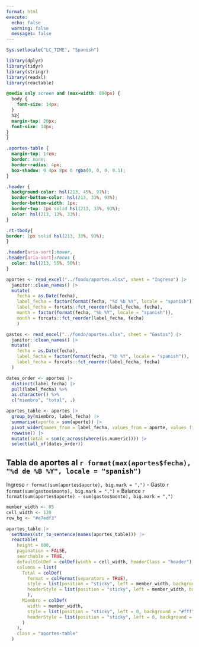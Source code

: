 ```yaml
---
format: html
execute:
  echo: false
  warning: false
  messages: false
---
```


```r
Sys.setlocale("LC_TIME", "Spanish")

library(dplyr)
library(tidyr)
library(stringr)
library(readxl)
library(reactable)
```

```css
@media only screen and (max-width: 800px) {
  body {
    font-size: 14px;
  }
  h2{
  margin-top: 20px;
  font-size: 18px;
}
}

.aportes-table {
  margin-top: 1rem;
  border: none;
  border-radius: 4px;
  box-shadow: 0 4px 8px 0 rgba(0, 0, 0, 0.1);
}

.header {
  background-color: hsl(213, 45%, 97%);
  border-bottom-color: hsl(213, 33%, 93%);
  border-bottom-width: 1px;
  border-top: 1px solid hsl(213, 33%, 93%);
  color: hsl(213, 13%, 33%);
}

.rt-tbody{
border: 1px solid hsl(213, 33%, 93%);
}

.header[aria-sort]:hover,
.header[aria-sort]:focus {
  color: hsl(213, 55%, 50%);
}

```


```r
aportes <- read_excel("../fondo/aportes.xlsx", sheet = "Ingreso") |>
  janitor::clean_names() |>
  mutate(
    fecha = as.Date(fecha),
    label_fecha = factor(format(fecha, "%d %b %Y", locale = "spanish")),
    label_fecha = forcats::fct_reorder(label_fecha, fecha),
    month = factor(format(fecha, "%b %Y", locale = "spanish")),
    month = forcats::fct_reorder(label_fecha, fecha)
    )

gastos <- read_excel("../fondo/aportes.xlsx", sheet = "Gastos") |>
  janitor::clean_names() |>
  mutate(
    fecha = as.Date(fecha),
    label_fecha = factor(format(fecha, "%b %Y", locale = "spanish")),
    label_fecha = forcats::fct_reorder(label_fecha, fecha)
  )
```


```r
dates_order <- aportes |>
  distinct(label_fecha) |>
  pull(label_fecha) %>%
  as.character() %>%
  c("miembro", "total", .)

aportes_table <- aportes |>
  group_by(miembro, label_fecha) |>
  summarise(aporte = sum(aporte)) |> 
  pivot_wider(names_from = label_fecha, values_from = aporte, values_fill = 0) |>
  rowwise() |>
  mutate(total = sum(c_across(where(is.numeric)))) |>
  select(all_of(dates_order))
```

## Tabla de aportes al `r format(max(aportes$fecha), "%d de %B %Y", locale = "spanish")` {.column-page}

::: {d-flex}
<span class="badge bg-success">Ingreso `r format(sum(aportes$aporte), big.mark = ",")`</span> -
<span class="badge bg-danger">Gasto `r format(sum(gastos$monto), big.mark = ",")`</span> =
<span class="badge bg-primary">Balance `r format(sum(aportes$aporte) - sum(gastos$monto), big.mark = ",")`</span>
:::


```r
member_width <- 85
cell_width <- 120
row_bg <- "#e7edf3"

aportes_table |>
  setNames(str_to_sentence(names(aportes_table))) |> 
  reactable(
    height = 600,
    pagination = FALSE,
    searchable = TRUE,
    defaultColDef = colDef(width = cell_width, headerClass = "header"),
    columns = list(
      Total = colDef(
        format = colFormat(separators = TRUE),
        style = list(position = "sticky", left = member_width, background = "#fff", zIndex = 1),
        headerStyle = list(position = "sticky", left = member_width, background = row_bg, zIndex = 1)
        ),
      Miembro = colDef(
        width = member_width,
        style = list(position = "sticky", left = 0, background = "#fff", zIndex = 1),
        headerStyle = list(position = "sticky", left = 0, background = row_bg, zIndex = 1)
      )
    ),
    class = "aportes-table"
  )
```


